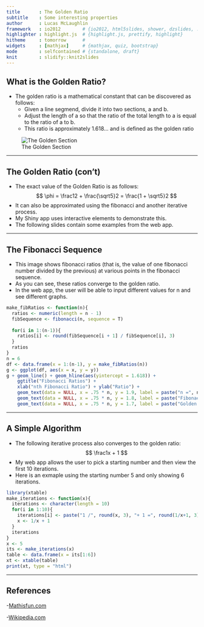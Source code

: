 ```yaml
---
title       : The Golden Ratio
subtitle    : Some interesting properties
author      : Lucas McLaughlin
framework   : io2012        # {io2012, html5slides, shower, dzslides, ...}
highlighter : highlight.js  # {highlight.js, prettify, highlight}
hitheme     : tomorrow      # 
widgets     : [mathjax]     # {mathjax, quiz, bootstrap}
mode        : selfcontained # {standalone, draft}
knit        : slidify::knit2slides
---
```


## What is the Golden Ratio?

- The golden ratio is a mathematical constant that can be discovered as follows:
  - Given a line segmend, divide it into two sections, a and b.
  - Adjust the length of a so that the ratio of the total length to a is equal to the ratio of a to b.
  - This ratio is approximately 1.618... and is defined as the golden ratio  
    
    
![The Golden Section](golden-section.jpg)

---

## The Golden Ratio (con't)

- The exact value of the Golden Ratio is as follows:
$$ \phi = \frac12 + \frac{\sqrt5}2 = \frac{1 + \sqrt5}2 $$
- It can also be approximated using the fibonacci and another iterative process.
- My Shiny app uses interactive elements to demonstrate this.
- The following slides contain some examples from the web app.

---


## The Fibonacci Sequence

- This image shows fibonacci ratios (that is, the value of one fibonacci number divided by the previous) at various points in the fibonacci sequence.
- As you can see, these ratios converge to the golden ratio.
- In the web app, the user will be able to input different values for n and see different graphs.

```r
make_fibRatios <- function(n){
  ratios <- numeric(length = n - 1)
  fibSequence <- fibonacci(n, sequence = T)
  
  for(i in 1:(n-1)){
    ratios[i] <- round(fibSequence[i + 1] / fibSequence[i], 3)
  }
  ratios
}
n = 6
df <- data.frame(x = 1:(n-1), y = make_fibRatios(n))
g <- ggplot(df, aes(x = x, y = y))
g + geom_line() + geom_hline(aes(yintercept = 1.618)) +
    ggtitle("Fibonacci Ratios") +
    xlab("nth Fibonacci Ratio") + ylab("Ratio") +
    geom_text(data = NULL, x = .75 * n, y = 1.9, label = paste("n =", n)) +
    geom_text(data = NULL, x = .75 * n, y = 1.8, label = paste("Fibonacci ratio =", df$y[n-1])) +
    geom_text(data = NULL, x = .75 * n, y = 1.7, label = paste("Golden ratio =", 1.618))
```

---


## A Simple Algorithm

- The following iterative process also converges to the golden ratio: $$ \frac1x + 1 $$
- My web app allows the user to pick a starting number and then view the first 10 iterations.
- Here is an exmaple using the starting number 5 and only showing 6 iterations.

```r
library(xtable)
make_iterations <- function(x){
  iterations <- character(length = 10)
  for(i in 1:10){
    iterations[i] <- paste("1 /", round(x, 3), "+ 1 =", round(1/x+1, 3))
    x <- 1/x + 1
  }
  iterations
}
x <- 5
its <- make_iterations(x)
table <- data.frame(x = its[1:6])
xt <- xtable(table)
print(xt, type = "html")
```

---

## References

-[Mathisfun.com](https://www.mathsisfun.com/numbers/golden-ratio.html)  

-[Wikipedia.com](https://en.wikipedia.org/wiki/Golden_ratio)